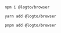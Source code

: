 ```bash
npm i @logto/browser
```

```bash
yarn add @logto/browser
```

```bash
pnpm add @logto/browser
```